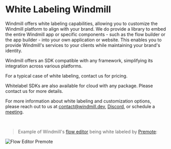 
# White Labeling Windmill

Windmill offers white labeling capabilities, allowing you to customize the Windmill platform to align with your brand. We do provide a library to embed the entire Windmill app or specific components - such as the flow builder or the app builder - into your own application or website. This enables you to provide Windmill's services to your clients while maintaining your brand's identity.

Windmill offers an SDK compatible with any framework, simplifying its integration across various platforms.

For a typical case of white labeling, contact us for pricing.

Whitelabel SDKs are also available for cloud with any package. Please contact us for more details.

For more information about white labeling and customization options, please reach out to us at contact@windmill.dev, [Discord](https://discord.com/invite/V7PM2YHsPB), or schedule a [meeting](https://www.windmill.dev/book-demo).


<div class="grid grid-cols-2 gap-6 mb-4">
    <DocCard
    	title="Get in Touch"
    	description="Send email to contact@windmill.dev to talk about partnership."
    	href="mailto:contact@windmill.dev"
    />
</div>

<br/>

> Example of Windmill's [flow editor](../../flows/1_flow_editor.mdx) being white labeled by [Premote](https://www.premote.nl/):

![Flow Editor Premote](./premote_windmill.png.webp "Flow Editor Premote")